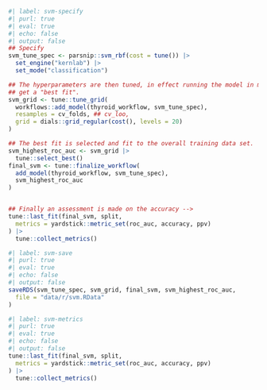 

``` r
#| label: svm-specify
#| purl: true
#| eval: true
#| echo: false
#| output: false
## Specify
svm_tune_spec <- parsnip::svm_rbf(cost = tune()) |>
  set_engine("kernlab") |>
  set_mode("classification")

## The hyperparameters are then tuned, in effect running the model in multiple subsets of the cross-validation to
## get a "best fit".
svm_grid <- tune::tune_grid(
  workflows::add_model(thyroid_workflow, svm_tune_spec),
  resamples = cv_folds, ## cv_loo,
  grid = dials::grid_regular(cost(), levels = 20)
)

## The best fit is selected and fit to the overall training data set.
svm_highest_roc_auc <- svm_grid |>
  tune::select_best()
final_svm <- tune::finalize_workflow(
  add_model(thyroid_workflow, svm_tune_spec),
  svm_highest_roc_auc
)


## Finally an assessment is made on the accuracy -->
tune::last_fit(final_svm, split,
  metrics = yardstick::metric_set(roc_auc, accuracy, ppv)
) |>
  tune::collect_metrics()
```

```r
#| label: svm-save
#| purl: true
#| eval: true
#| echo: false
#| output: false
saveRDS(svm_tune_spec, svm_grid, final_svm, svm_highest_roc_auc,
  file = "data/r/svm.RData"
)
```

```r
#| label: svm-metrics
#| purl: true
#| eval: true
#| echo: false
#| output: false
tune::last_fit(final_svm, split,
  metrics = yardstick::metric_set(roc_auc, accuracy, ppv)
) |>
  tune::collect_metrics()
```
